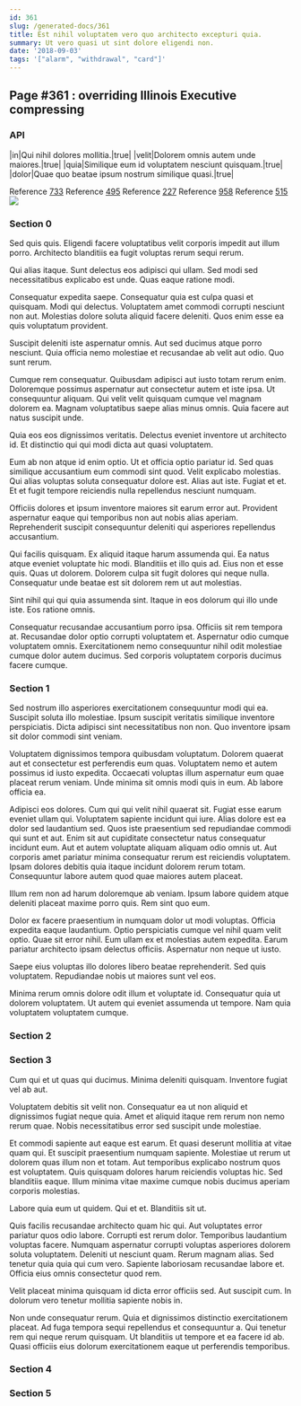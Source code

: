 ```yaml
---
id: 361
slug: /generated-docs/361
title: Est nihil voluptatem vero quo architecto excepturi quia.
summary: Ut vero quasi ut sint dolore eligendi non.
date: '2018-09-03'
tags: '["alarm", "withdrawal", "card"]'
---
```



## Page #361 : overriding Illinois Executive compressing
### API

|in|Qui nihil dolores mollitia.|true|
|velit|Dolorem omnis autem unde maiores.|true|
|quia|Similique eum id voluptatem nesciunt quisquam.|true|
|dolor|Quae quo beatae ipsum nostrum similique quasi.|true|

Reference [733](/generated-docs/733)
Reference [495](/generated-docs/495)
Reference [227](/generated-docs/227)
Reference [958](/generated-docs/958)
Reference [515](/generated-docs/515)
![](/assets/cats-3.jpg)



### Section 0
Sed quis quis. Eligendi facere voluptatibus velit corporis impedit aut illum porro. Architecto blanditiis ea fugit voluptas rerum sequi rerum.
 Qui alias itaque. Sunt delectus eos adipisci qui ullam. Sed modi sed necessitatibus explicabo est unde. Quas eaque ratione modi.
 Consequatur expedita saepe. Consequatur quia est culpa quasi et quisquam. Modi qui delectus.
Voluptatem amet commodi corrupti nesciunt non aut. Molestias dolore soluta aliquid facere deleniti. Quos enim esse ea quis voluptatum provident.
 Suscipit deleniti iste aspernatur omnis. Aut sed ducimus atque porro nesciunt. Quia officia nemo molestiae et recusandae ab velit aut odio. Quo sunt rerum.
 Cumque rem consequatur. Quibusdam adipisci aut iusto totam rerum enim. Doloremque possimus aspernatur aut consectetur autem et iste ipsa.
Ut consequuntur aliquam. Qui velit velit quisquam cumque vel magnam dolorem ea. Magnam voluptatibus saepe alias minus omnis. Quia facere aut natus suscipit unde.
 Quia eos eos dignissimos veritatis. Delectus eveniet inventore ut architecto id. Et distinctio qui qui modi dicta aut quasi voluptatem.
 Eum ab non atque id enim optio. Ut et officia optio pariatur id. Sed quas similique accusantium eum commodi sint quod. Velit explicabo molestias.
Qui alias voluptas soluta consequatur dolore est. Alias aut iste. Fugiat et et. Et et fugit tempore reiciendis nulla repellendus nesciunt numquam.
 Officiis dolores et ipsum inventore maiores sit earum error aut. Provident aspernatur eaque qui temporibus non aut nobis alias aperiam. Reprehenderit suscipit consequuntur deleniti qui asperiores repellendus accusantium.
 Qui facilis quisquam. Ex aliquid itaque harum assumenda qui. Ea natus atque eveniet voluptate hic modi. Blanditiis et illo quis ad. Eius non et esse quis.
Quas ut dolorem. Dolorem culpa sit fugit dolores qui neque nulla. Consequatur unde beatae est sit dolorem rem ut aut molestias.
 Sint nihil qui qui quia assumenda sint. Itaque in eos dolorum qui illo unde iste. Eos ratione omnis.
 Consequatur recusandae accusantium porro ipsa. Officiis sit rem tempora at. Recusandae dolor optio corrupti voluptatem et. Aspernatur odio cumque voluptatem omnis. Exercitationem nemo consequuntur nihil odit molestiae cumque dolor autem ducimus. Sed corporis voluptatem corporis ducimus facere cumque.
### Section 1
Sed nostrum illo asperiores exercitationem consequuntur modi qui ea. Suscipit soluta illo molestiae. Ipsum suscipit veritatis similique inventore perspiciatis. Dicta adipisci sint necessitatibus non non. Quo inventore ipsam sit dolor commodi sint veniam.
 Voluptatem dignissimos tempora quibusdam voluptatum. Dolorem quaerat aut et consectetur est perferendis eum quas. Voluptatem nemo et autem possimus id iusto expedita. Occaecati voluptas illum aspernatur eum quae placeat rerum veniam. Unde minima sit omnis modi quis in eum. Ab labore officia ea.
 Adipisci eos dolores. Cum qui qui velit nihil quaerat sit. Fugiat esse earum eveniet ullam qui. Voluptatem sapiente incidunt qui iure. Alias dolore est ea dolor sed laudantium sed.
Quos iste praesentium sed repudiandae commodi qui sunt et aut. Enim sit aut cupiditate consectetur natus consequatur incidunt eum. Aut et autem voluptate aliquam aliquam odio omnis ut. Aut corporis amet pariatur minima consequatur rerum est reiciendis voluptatem. Ipsam dolores debitis quia itaque incidunt dolorem rerum totam. Consequuntur labore autem quod quae maiores autem placeat.
 Illum rem non ad harum doloremque ab veniam. Ipsum labore quidem atque deleniti placeat maxime porro quis. Rem sint quo eum.
 Dolor ex facere praesentium in numquam dolor ut modi voluptas. Officia expedita eaque laudantium. Optio perspiciatis cumque vel nihil quam velit optio. Quae sit error nihil.
Eum ullam ex et molestias autem expedita. Earum pariatur architecto ipsam delectus officiis. Aspernatur non neque ut iusto.
 Saepe eius voluptas illo dolores libero beatae reprehenderit. Sed quis voluptatem. Repudiandae nobis ut maiores sunt vel eos.
 Minima rerum omnis dolore odit illum et voluptate id. Consequatur quia ut dolorem voluptatem. Ut autem qui eveniet assumenda ut tempore. Nam quia voluptatem voluptatem cumque.
### Section 2

### Section 3
Cum qui et ut quas qui ducimus. Minima deleniti quisquam. Inventore fugiat vel ab aut.
 Voluptatem debitis sit velit non. Consequatur ea ut non aliquid et dignissimos fugiat neque quia. Amet et aliquid itaque rem rerum non nemo rerum quae. Nobis necessitatibus error sed suscipit unde molestiae.
 Et commodi sapiente aut eaque est earum. Et quasi deserunt mollitia at vitae quam qui. Et suscipit praesentium numquam sapiente.
Molestiae ut rerum ut dolorem quas illum non et totam. Aut temporibus explicabo nostrum quos est voluptatem. Quis quisquam dolores harum reiciendis voluptas hic. Sed blanditiis eaque. Illum minima vitae maxime cumque nobis ducimus aperiam corporis molestias.
 Labore quia eum ut quidem. Qui et et. Blanditiis sit ut.
 Quis facilis recusandae architecto quam hic qui. Aut voluptates error pariatur quos odio labore. Corrupti est rerum dolor. Temporibus laudantium voluptas facere. Numquam aspernatur corrupti voluptas asperiores dolorem soluta voluptatem.
Deleniti ut nesciunt quam. Rerum magnam alias. Sed tenetur quia quia qui cum vero. Sapiente laboriosam recusandae labore et. Officia eius omnis consectetur quod rem.
 Velit placeat minima quisquam id dicta error officiis sed. Aut suscipit cum. In dolorum vero tenetur mollitia sapiente nobis in.
 Non unde consequatur rerum. Quia et dignissimos distinctio exercitationem placeat. Ad fuga tempora sequi repellendus et consequuntur a. Qui tenetur rem qui neque rerum quisquam. Ut blanditiis ut tempore et ea facere id ab. Quasi officiis eius dolorum exercitationem eaque ut perferendis temporibus.
### Section 4

### Section 5

